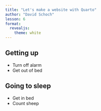 ```yaml
---
title: "Let's make a website with Quarto"
author: "David Schoch"
lesson: 6
format: 
  revealjs:
    theme: white
---
```


## Getting up

- Turn off alarm
- Get out of bed

## Going to sleep

- Get in bed
- Count sheep